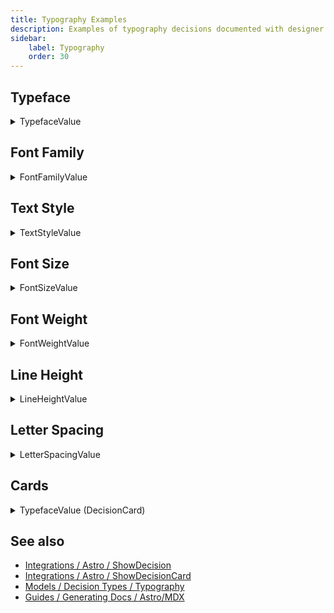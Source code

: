 ```yaml
---
title: Typography Examples
description: Examples of typography decisions documented with designer components.
sidebar:
    label: Typography
    order: 30
---
```



## Typeface

<details>
<summary>TypefaceValue</summary>
```mdx
<ShowDecision d="Headings Typeface" />
<ShowDecision d="Text Typeface" />
````

</details>

<ShowDecision d="Headings Typeface" />
<ShowDecision d="Text Typeface" />

## Font Family

<details>
<summary>FontFamilyValue</summary>
```mdx
<ShowDecision d="Headings Font Family" />
<ShowDecision d="Text Font Family" />
````

</details>

<ShowDecision d="Headings Font Family" />
<ShowDecision d="Text Font Family" />

## Text Style

<details>
<summary>TextStyleValue</summary>
```mdx
<ShowDecision d="Heading 1 Style" />
<ShowDecision d="Heading 2 Style" />
<ShowDecision d="Heading 3 Style" />
<ShowDecision d="Heading 4 Style" />
<ShowDecision d="Heading 5 Style" />
````

</details>

<ShowDecision d="Heading 1 Style" />
<ShowDecision d="Heading 2 Style" />
<ShowDecision d="Heading 3 Style" />
<ShowDecision d="Heading 4 Style" />
<ShowDecision d="Heading 5 Style" />

## Font Size

<details>
<summary>FontSizeValue</summary>
```mdx
<ShowDecision d="Text Default Size" />
````

</details>

<ShowDecision d="Text Default Size" />

## Font Weight

<details>
<summary>FontWeightValue</summary>
```mdx
<ShowDecision d="Text Default Weight" />
<ShowDecision d="Text Bold Weight" />
````

</details>

<LayoutGrid>
    <ShowDecision d="Text Default Weight" />
    <ShowDecision d="Text Bold Weight" />
</LayoutGrid>

## Line Height

<details>
<summary>LineHeightValue</summary>
```mdx
<ShowDecision d="Text Default Height" />
<ShowDecision d="Text Compact Height" />
````

</details>

<LayoutGrid>
    <ShowDecision d="Text Default Height" />
    <ShowDecision d="Text Compact Height" />
</LayoutGrid>

## Letter Spacing

<details>
<summary>LetterSpacingValue</summary>
```mdx
<ShowDecision d="Text Loose Letter Spacing" />
<ShowDecision d="Heading Tight Letter Spacing" />
````

</details>

<LayoutGrid>
    <ShowDecision d="Text Loose Letter Spacing" />
    <ShowDecision d="Heading Tight Letter Spacing" />
</LayoutGrid>

## Cards

<details>
<summary>TypefaceValue (DecisionCard)</summary>

```mdx
<ShowDecisionCard d="Text Typeface" />
```

</details>

<ShowDecisionCard d="Text Typeface" />

## See also

-   [Integrations / Astro / ShowDecision](/integrations/Astro/ShowDecision)
-   [Integrations / Astro / ShowDecisionCard](/integrations/Astro/ShowDecisionCard)
-   [Models / Decision Types / Typography](/models/decision-types#typography)
-   [Guides / Generating Docs / Astro/MDX](/guides/generating-documentation/using-astro-components-in-mdx/)
